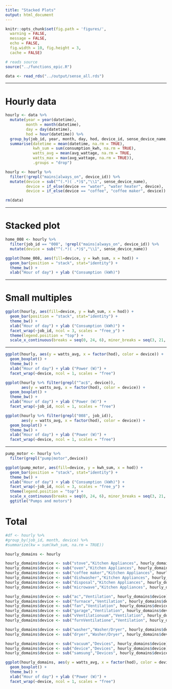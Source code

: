 ```yaml
---
title: "Stacked Plots"
output: html_document
---
```


```r
knitr::opts_chunk$set(fig.path = 'figures/',
  warning = FALSE,
  message = FALSE,
  echo = FALSE,
  fig.width = 10, fig.height = 3,
  cache = FALSE)
```

```r
# reads source
source("../functions_epic.R")
```

```r
data <- read_rds("../output/sense_all.rds")
```

---

# Hourly data

```r
hourly <- data %>%
  mutate(year = year(datetime),
         month = month(datetime),
         day = day(datetime),
         hod = hour(datetime)) %>%
  group_by(job_id, year, month, day, hod, device_id, sense_device_name, device_type) %>%
  summarise(datetime = mean(datetime, na.rm = TRUE),
            kwh_sum = sum(consumption_kwh, na.rm = TRUE),
            watts_avg = mean(avg_wattage, na.rm = TRUE,
            watts_max = max(avg_wattage, na.rm = TRUE)),
            .groups = "drop")
```

```r
hourly <- hourly %>%
  filter(!grepl("mains|always_on", device_id)) %>%
  mutate(device = sub("^(.*)( .*)$","\\1", sense_device_name),
         device = if_else(device == "water", "water heater", device),
         device = if_else(device == "coffee", "coffee maker", device))
```

```r
rm(data)
```

---

# Stacked plot

```r
home_008 <- hourly %>%
  filter(job_id == "008", !grepl("mains|always_on", device_id)) %>%
  mutate(device = sub("^(.*)( .*)$","\\1", sense_device_name))
```

```r
ggplot(home_008, aes(fill=device, y = kwh_sum, x = hod)) +
  geom_bar(position = "stack", stat="identity") +
  theme_bw() +
  xlab("Hour of day") + ylab ("Consumption (kWh)")
```

---

# Small multiples

```r
ggplot(hourly, aes(fill=device, y = kwh_sum, x = hod)) +
  geom_bar(position = "stack", stat="identity") +
  theme_bw() +
  xlab("Hour of day") + ylab ("Consumption (kWh)") +
  facet_wrap(~job_id, ncol = 3, scales = "free_y") +
  theme(legend.position = "top") +
  scale_x_continuous(breaks = seq(0, 24, 6), minor_breaks = seq(3, 21, 6))
```

---

```r
ggplot(hourly, aes(y = watts_avg, x = factor(hod), color = device)) +
  geom_boxplot() +
  theme_bw() +
  xlab("Hour of day") + ylab ("Power (W)") +
  facet_wrap(~device, ncol = 1, scales = "free")
```


```r
ggplot(hourly %>% filter(grepl("^ac$", device)),
       aes(y = watts_avg, x = factor(hod), color = device)) +
  geom_boxplot() +
  theme_bw() +
  xlab("Hour of day") + ylab ("Power (W)") +
  facet_wrap(~job_id, ncol = 1, scales = "free")
```

```r
ggplot(hourly %>% filter(grepl("008", job_id)),
       aes(y = watts_avg, x = factor(hod), color = device)) +
  geom_boxplot() +
  theme_bw() +
  xlab("Hour of day") + ylab ("Power (W)") +
  facet_wrap(~device, ncol = 1, scales = "free")
```

---

```r
pump_motor <- hourly %>%
  filter(grepl("pump|motor",device))

ggplot(pump_motor, aes(fill=device, y = kwh_sum, x = hod)) +
  geom_bar(position = "stack", stat="identity") +
  theme_bw() +
  xlab("Hour of day") + ylab ("Consumption (kWh)") +
  facet_wrap(~job_id, ncol = 3, scales = "free_y") +
  theme(legend.position = "top") +
  scale_x_continuous(breaks = seq(0, 24, 6), minor_breaks = seq(3, 21, 6)) +
  ggtitle("Pumps and motors")
```

# Total

```r
#df <- hourly %>% 
#group_by(job_id, month, device) %>% 
#summarize(kw = sum(kwh_sum, na.rm = TRUE))
```

```r
hourly_domains <- hourly

hourly_domains$device <- sub("stove","Kitchen Appliances", hourly_domains$device)
hourly_domains$device <- sub("oven","Kitchen Appliances", hourly_domains$device)
hourly_domains$device <- sub("coffee maker","Kitchen Appliances", hourly_domains$device)
hourly_domains$device <- sub("dishwasher","Kitchen Appliances", hourly_domains$device)
hourly_domains$device <- sub("disposal","Kitchen Appliances", hourly_domains$device)
hourly_domains$device <- sub("microwave","Kitchen Appliances", hourly_domains$device)

hourly_domains$device <- sub("ac","Ventilation", hourly_domains$device)
hourly_domains$device <- sub("furnace","Ventilation", hourly_domains$device)
hourly_domains$device <- sub("fan","Ventilation", hourly_domains$device)
hourly_domains$device <- sub("garage","Ventilation", hourly_domains$device)
hourly_domains$device <- sub("vVentilationuum","Ventilation", hourly_domains$device)
hourly_domains$device <- sub("furnVentilatione","Ventilation", hourly_domains$device)

hourly_domains$device <- sub("washer","Washer/Dryer", hourly_domains$device)
hourly_domains$device <- sub("dryer","Washer/Dryer", hourly_domains$device)

hourly_domains$device <- sub("vacuum","Devices", hourly_domains$device)
hourly_domains$device <- sub("device","Devices", hourly_domains$device)
hourly_domains$device <- sub("samsung","Devices", hourly_domains$device)


```

```r
ggplot(hourly_domains, aes(y = watts_avg, x = factor(hod), color = device)) +
  geom_boxplot() +
  theme_bw() +
  xlab("Hour of day") + ylab ("Power (W)") +
  facet_wrap(~device, ncol = 1, scales = "free")
```